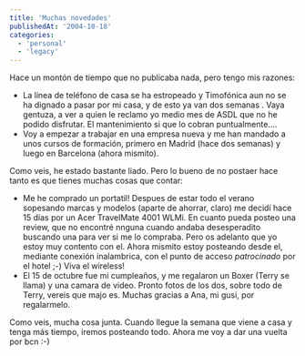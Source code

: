 ```yaml
---
title: 'Muchas novedades'
publishedAt: '2004-10-18'
categories:
  - 'personal'
  - 'legacy'
---
```


Hace un montón de tiempo que no publicaba nada, pero tengo mis razones:

- La línea de teléfono de casa se ha estropeado y Timofónica aun no se ha dignado a pasar por mi casa, y de esto ya van dos semanas . Vaya gentuza, a ver a quien le reclamo yo medio mes de ASDL que no he podido disfrutar. El mantenimiento si que lo cobran puntualmente....
- Voy a empezar a trabajar en una empresa nueva y me han mandado a unos cursos de formación, primero en Madrid (hace dos semanas) y luego en Barcelona (ahora mismito).

Como veis, he estado bastante liado. Pero lo bueno de no postaer hace tanto es que tienes muchas cosas que contar:

- Me he comprado un portatil! Despues de estar todo el verano sopesando marcas y modelos (aparte de ahorrar, claro) me decidí hace 15 días por un Acer TravelMate 4001 WLMi. En cuanto pueda posteo una review, que no encontré nnguna cuando andaba desesperadito buscando una para ver si me lo compraba. Pero os adelanto que yo estoy muy contento con el. Ahora mismito estoy posteando desde el, mediante conexión inalambrica, con el punto de acceso _patrocinado_ por el hotel ;-) Viva el wireless!
- El 15 de octubre fue mi cumpleaños, y me regalaron un Boxer (Terry se llama) y una camara de video. Pronto fotos de los dos, sobre todo de Terry, vereis que majo es. Muchas gracias a Ana, mi gusi, por regalarmelo.

Como veis, mucha cosa junta. Cuando llegue la semana que viene a casa y tenga más tiempo, iremos posteando todo. Ahora me voy a dar una vuelta por bcn :-)

